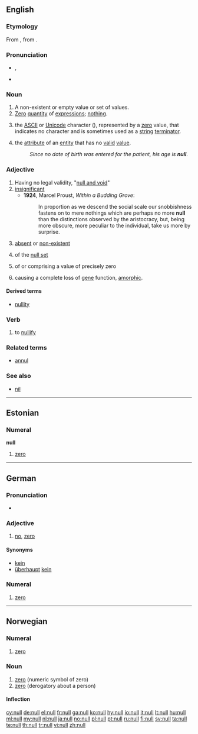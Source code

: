 {{wikipedia|dab=null}}
{{also|núll}}
==English==

===Etymology===
From {{etyl|frm}} {{term|nul|lang=frm}}, from {{etyl|la}} {{term|nullus|lang=la}}.

===Pronunciation===
* {{a|UK}} {{IPA|/nʌl/}}, {{SAMPA|/nVl/}}
* {{rhymes|ʌl}}

===Noun===
{{en-noun}}

# A non-existent or empty value or set of values.
# [[zero|Zero]] [[quantity]] of [[expression|expressions]]; [[nothing]].
# {{computing}} the [[ASCII]] or [[Unicode]] character (<big><big>{{unicode|␀}}</big></big>), represented by a [[zero]] value, that indicates no character and is sometimes used as a [[string]] [[terminator]].
# {{computing}} the [[attribute]] of an [[entity]] that has no [[valid]] [[value]].
#: ''Since no date of birth was entered for the patient, his age is '''null'''.''

===Adjective===
{{en-adj}}

# Having no legal validity, "[[null and void]]"
# [[insignificant]]
#* '''1924''', Marcel Proust, ''Within a Budding Grove'':
#*: In proportion as we descend the social scale our snobbishness fastens on to mere nothings which are perhaps no more '''null''' than the distinctions observed by the aristocracy, but, being more obscure, more peculiar to the individual, take us more by surprise.
# [[absent]] or [[non-existent]]
# {{mathematics}} of the [[null set]]
# {{mathematics}} of or comprising a value of precisely zero
# {{context|genetics|of a mutation}} causing a complete loss of [[gene]] function, [[amorphic]].

====Derived terms====
* [[nullity]]

===Verb===
{{en-verb}}

# {{transitive}} to [[nullify]]

===Related terms===
* [[annul]]

===See also===
* [[nil]]

----

==Estonian==

===Numeral===
'''null'''

# {{cardinal|lang=et}} [[zero]]

----

==German==

===Pronunciation===
* {{IPA| /nʊl/|lang=de}}

===Adjective===
{{de-adj|-|-}}

# {{slang|lang=de}} [[no]], [[zero]] {{gloss|absolutely none}}

====Synonyms====
* [[kein]]
* [[überhaupt]] [[kein]]

===Numeral===
{{infl|de|numeral}}

# {{cardinal|lang=de}} [[zero]]

----

==Norwegian==

===Numeral===
{{infl|no}}

# {{cardinal|lang=no}} [[zero]]

===Noun===
{{infl|no|noun}}

# [[zero]] (numeric symbol of zero)
# [[zero]] (derogatory about a person)

====Inflection====
{{no-noun-infl|nb-class=m1|nb-class2=n3|nn-class=m1|nn-class2=n1}}

[[cy:null]]
[[de:null]]
[[el:null]]
[[fr:null]]
[[ga:null]]
[[ko:null]]
[[hy:null]]
[[io:null]]
[[it:null]]
[[lt:null]]
[[hu:null]]
[[ml:null]]
[[my:null]]
[[nl:null]]
[[ja:null]]
[[no:null]]
[[pl:null]]
[[pt:null]]
[[ru:null]]
[[fi:null]]
[[sv:null]]
[[ta:null]]
[[te:null]]
[[th:null]]
[[tr:null]]
[[vi:null]]
[[zh:null]]
